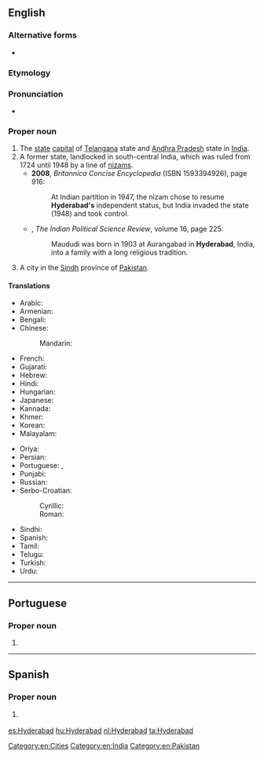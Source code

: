 ==English==
{{wikipedia|Hyderabad, India}}
{{wikipedia|Hyderabad, Sindh}}

===Alternative forms===
* {{alter|en|Haidarabad}}

===Etymology===
{{rfe|lang=en}}

===Pronunciation===
* {{IPA|/ˈhaɪdərəbɑːd/|lang=en}}

===Proper noun===
{{en-proper noun}}

# The [[state]] [[capital]] of [[Telangana]] state and [[Andhra Pradesh]] state in [[India]].
# A former state, landlocked in south-central India, which was ruled from 1724 until 1948 by a line of [[nizam]]s.
#* '''2008''', ''Britannica Concise Encyclopedia'' (ISBN 1593394926), page 916:
#*: At Indian partition in 1947, the nizam chose to resume '''Hyderabad's''' independent status, but India invaded the state (1948) and took control.
#* {{rfdate}}, ''The Indian Political Science Review'', volume 16, page 225:
#*: Maududi was born in 1903 at Aurangabad in '''Hyderabad''', India, into a family with a long religious tradition.
# A city in the [[Sindh]] province of [[Pakistan]].

====Translations====
{{trans-top|capital of Telangana}}
* Arabic: {{t|ar|حيدر أباد|m|tr=Haydar ’abaad|sc=Arab}}
* Armenian: {{t|hy|Հայդարաբադ}}
* Bengali: {{t|bn|হায়দরাবাদ|tr=haydôrabad|sc=Beng}}
* Chinese:
*: Mandarin: {{t|cmn|海得拉巴|tr=Hǎidelābā|sc=Hani}}
* French: {{t|fr|Hyderābād}}
* Gujarati: {{t|gu|હૈદરાબાદ|tr=Haidarābād|sc=Gujr}}
* Hebrew: {{t|he|היידראבאד|sc=Hebr}}
* Hindi: {{t|hi|हैदराबाद|tr=haidarābād|sc=Deva}}
* Hungarian: {{t+|hu|Haidarábád}}
* Japanese: {{t|ja|ハイデラバード|tr=Haiderabādo}}
* Kannada: {{t|kn|ಹೈದರಾಬಾದ್|tr=haidarābād|sc=Knda}}
* Khmer: {{t|km|ហ៊ី​ដឺ​រ៉ា​បេ​ដ|tr=hiidəɨraabaed|sc=Khmr}}
* Korean: {{t|ko|하이데라바드|tr=Haiderabadeu|sc=Hang}}
* Malayalam: {{t|ml|ഹൈദരാബാദ്|tr=Haidarābād|sc=Mlym}}
{{trans-mid}}
* Oriya: {{t|or|ହୈଦରାବାଦ|tr=Haidôrābādô|sc=Orya}}
* Persian: {{t|fa|حیدرآباد|tr=Heydar-âbâd|sc=fa-Arab}}
* Portuguese: {{t|pt|Hyderabad|f}}, {{t|pt|Hiderabade|f}}
* Punjabi: {{t|pa|ਹੈਦਰਾਬਾਦ|tr=Haidarābād|sc=Guru}}
* Russian: {{t|ru|Хайдарабад|m|tr=Xajdarabád|sc=Cyrl}}
* Serbo-Croatian:
*: Cyrillic: {{t|sh|Хајдерабад|m|sc=Cyrl}}
*: Roman: {{t|sh|Hajderabad|m}}
* Sindhi: {{t|sd|حيدر اباد|alt=حيدر آباد|tr=Haidarābād|sc=sd-Arab}}
* Spanish: {{t+|es|Hyderabad}}
* Tamil: {{t|ta|ஐதராபாத்|tr=Aitarāpāt|sc=Taml}}
* Telugu: {{t+|te|హైదరాబాదు|tr=haidarābādu|sc=Telu}}
* Turkish: {{t|tr|Haydarabad}}
* Urdu: {{t|ur|حیدرآباد|tr=haidarābād|sc=ur-Arab}}
{{trans-bottom}}

[[Category:en:Cities]]
[[Category:en:India]]
[[Category:en:Pakistan]]

----

==Portuguese==

===Proper noun===
{{pt-proper noun|f}}

# {{alternative form of|Hiderabade|lang=pt}}

----

==Spanish==
{{wikipedia|lang=es}}

===Proper noun===
{{es-proper noun}}

# {{l|en|Hyderabad}} {{gloss|capital of Telangana}}

[[es:Hyderabad]]
[[hu:Hyderabad]]
[[nl:Hyderabad]]
[[ta:Hyderabad]]